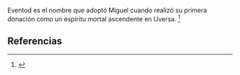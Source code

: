 Eventod es el nombre que adoptó Miguel cuando realizó su primera donación como un espíritu mortal ascendente en Uversa. <ref>{{lib|LU|119|5|2}}</ref> 

== Referencias ==
<references />
